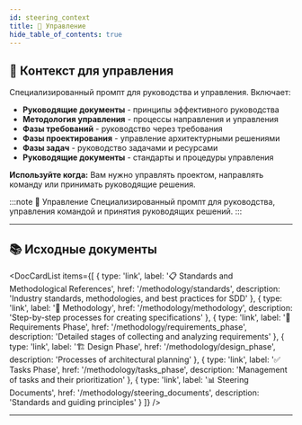 ```yaml
---
id: steering_context
title: 🎯 Управление
hide_table_of_contents: true
---
```


## 🎯 Контекст для управления

Специализированный промпт для руководства и управления. Включает:

- **Руководящие документы** - принципы эффективного руководства
- **Методология управления** - процессы направления и управления
- **Фазы требований** - руководство через требования
- **Фазы проектирования** - управление архитектурными решениями
- **Фазы задач** - руководство задачами и ресурсами
- **Руководящие документы** - стандарты и процедуры управления

**Используйте когда:** Вам нужно управлять проектом, направлять команду или принимать руководящие решения.

:::note 🎯 Управление
Специализированный промпт для руководства, управления командой и принятия руководящих решений.
:::

---

## 📚 Исходные документы


<DocCardList items={[
  { type: 'link', label: '📋 Standards and Methodological References', href: '/methodology/standards', description: 'Industry standards, methodologies, and best practices for SDD' },
  { type: 'link', label: '🔧 Methodology', href: '/methodology/methodology', description: 'Step-by-step processes for creating specifications' },
  { type: 'link', label: '📝 Requirements Phase', href: '/methodology/requirements_phase', description: 'Detailed stages of collecting and analyzing requirements' },
  { type: 'link', label: '🏗️ Design Phase', href: '/methodology/design_phase', description: 'Processes of architectural planning' },
  { type: 'link', label: '✅ Tasks Phase', href: '/methodology/tasks_phase', description: 'Management of tasks and their prioritization' },
  { type: 'link', label: '📊 Steering Documents', href: '/methodology/steering_documents', description: 'Standards and guiding principles' }
]} />

---


<CopyButton/>


<StandardsDoc />

<MethodologyDoc />

<RequirementsPhaseDoc />

<DesignPhaseDoc />

<TasksPhaseDoc />

<SteeringDocumentsDoc />
